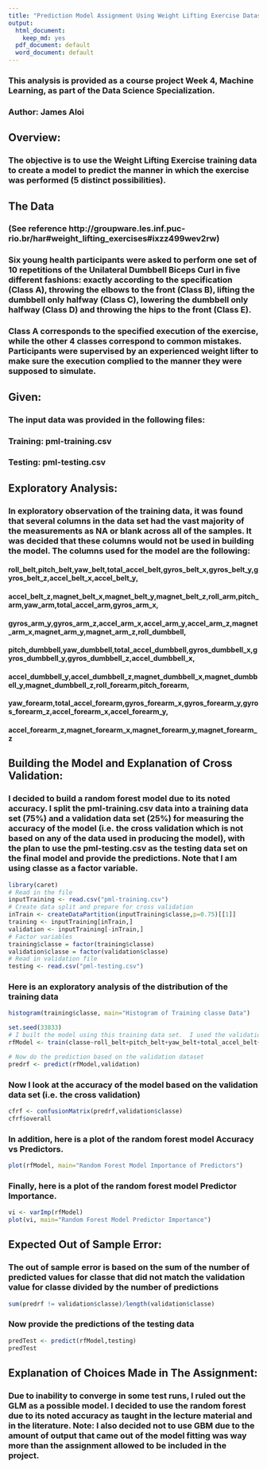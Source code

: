 ```yaml
---
title: "Prediction Model Assignment Using Weight Lifting Exercise Dataset"
output:
  html_document:
    keep_md: yes
  pdf_document: default
  word_document: default
---
```


### This analysis is provided as a course project Week 4, Machine Learning, as part of the Data Science Specialization.
### Author: James Aloi

## Overview:
### The objective is to use the Weight Lifting Exercise training data to create a model to predict the manner in which the exercise was performed (5 distinct possibilities).

## The Data 
### (See reference http://groupware.les.inf.puc-rio.br/har#weight_lifting_exercises#ixzz499wev2rw)
### Six young health participants were asked to perform one set of 10 repetitions of the Unilateral Dumbbell Biceps Curl in five different fashions: exactly according to the specification (Class A), throwing the elbows to the front (Class B), lifting the dumbbell only halfway (Class C), lowering the dumbbell only halfway (Class D) and throwing the hips to the front (Class E).
### Class A corresponds to the specified execution of the exercise, while the other 4 classes correspond to common mistakes. Participants were supervised by an experienced weight lifter to make sure the execution complied to the manner they were supposed to simulate.

## Given:
### The input data was provided in the following files:
### Training: pml-training.csv
### Testing: pml-testing.csv

## Exploratory Analysis:
### In exploratory observation of the training data, it was found that several columns in the data set had the vast majority of the measurements as NA or blank across all of the samples.  It was decided that these columns would not be used in building the model. The columns used for the model are the following:
#### roll_belt,pitch_belt,yaw_belt,total_accel_belt,gyros_belt_x,gyros_belt_y,gyros_belt_z,accel_belt_x,accel_belt_y,
#### accel_belt_z,magnet_belt_x,magnet_belt_y,magnet_belt_z,roll_arm,pitch_arm,yaw_arm,total_accel_arm,gyros_arm_x,
#### gyros_arm_y,gyros_arm_z,accel_arm_x,accel_arm_y,accel_arm_z,magnet_arm_x,magnet_arm_y,magnet_arm_z,roll_dumbbell,
#### pitch_dumbbell,yaw_dumbbell,total_accel_dumbbell,gyros_dumbbell_x,gyros_dumbbell_y,gyros_dumbbell_z,accel_dumbbell_x,
#### accel_dumbbell_y,accel_dumbbell_z,magnet_dumbbell_x,magnet_dumbbell_y,magnet_dumbbell_z,roll_forearm,pitch_forearm,
#### yaw_forearm,total_accel_forearm,gyros_forearm_x,gyros_forearm_y,gyros_forearm_z,accel_forearm_x,accel_forearm_y,
#### accel_forearm_z,magnet_forearm_x,magnet_forearm_y,magnet_forearm_z

## Building the Model and Explanation of Cross Validation:
### I decided to build a random forest model due to its noted accuracy. I split the pml-training.csv data into a training data set (75%) and a validation data set (25%) for measuring the accuracy of the model (i.e. the cross validation which is not based on any of the data used in producing the model), with the plan to use the pml-testing.csv as the testing data set on the final model and provide the predictions. Note that I am using classe as a factor variable.
```r
library(caret)
# Read in the file
inputTraining <- read.csv("pml-training.csv")
# Create data split and prepare for cross validation
inTrain <- createDataPartition(inputTraining$classe,p=0.75)[[1]]
training <- inputTraining[inTrain,]
validation <- inputTraining[-inTrain,]
# Factor variables
training$classe = factor(training$classe)
validation$classe = factor(validation$classe)
# Read in validation file
testing <- read.csv("pml-testing.csv")
```
### Here is an exploratory analysis of the distribution of the training data
```r
histogram(training$classe, main="Histogram of Training classe Data")
```
```r
set.seed(33833)
# I built the model using this training data set.  I used the validation data to measure the accuracy of the model. 
rfModel <- train(classe~roll_belt+pitch_belt+yaw_belt+total_accel_belt+gyros_belt_x+gyros_belt_y+gyros_belt_z+accel_belt_x+accel_belt_y+accel_belt_z+magnet_belt_x+magnet_belt_y+magnet_belt_z+roll_arm+pitch_arm+yaw_arm+total_accel_arm+gyros_arm_x+gyros_arm_y+gyros_arm_z+accel_arm_x+accel_arm_y+accel_arm_z+magnet_arm_x+magnet_arm_y+magnet_arm_z+roll_dumbbell+pitch_dumbbell+yaw_dumbbell+total_accel_dumbbell+gyros_dumbbell_x+gyros_dumbbell_y+gyros_dumbbell_z+accel_dumbbell_x+accel_dumbbell_y+accel_dumbbell_z+magnet_dumbbell_x+magnet_dumbbell_y+magnet_dumbbell_z+roll_forearm+pitch_forearm+yaw_forearm+total_accel_forearm+gyros_forearm_x+gyros_forearm_y+gyros_forearm_z+accel_forearm_x+accel_forearm_y+accel_forearm_z+magnet_forearm_x+magnet_forearm_y+magnet_forearm_z,method="rf",data=training)

# Now do the prediction based on the validation dataset
predrf <- predict(rfModel,validation)
```
### Now I look at the accuracy of the model based on the validation data set (i.e. the cross validation)
```r
cfrf <- confusionMatrix(predrf,validation$classe)
cfrf$overall
```
### In addition, here is a plot of the random forest model Accuracy vs Predictors.
```r
plot(rfModel, main="Random Forest Model Importance of Predictors")
```
### Finally, here is a plot of the random forest model Predictor Importance.
```r
vi <- varImp(rfModel)
plot(vi, main="Random Forest Model Predictor Importance")
```

## Expected Out of Sample Error:
### The out of sample error is based on the sum of the number of predicted values for classe that did not match the validation value for classe divided by the number of predictions
```r
sum(predrf != validation$classe)/length(validation$classe)
```

### Now provide the predictions of the testing data
```r
predTest <- predict(rfModel,testing)
predTest
```
## Explanation of Choices Made in The Assignment:
### Due to inability to converge in some test runs, I ruled out the GLM as a possible model.  I decided to use the random forest due to its noted accuracy as taught in the lecture material and in the literature.  Note: I also decided not to use GBM due to the amount of output that came out of the model fitting was way more than the assignment allowed to be included in the project.
